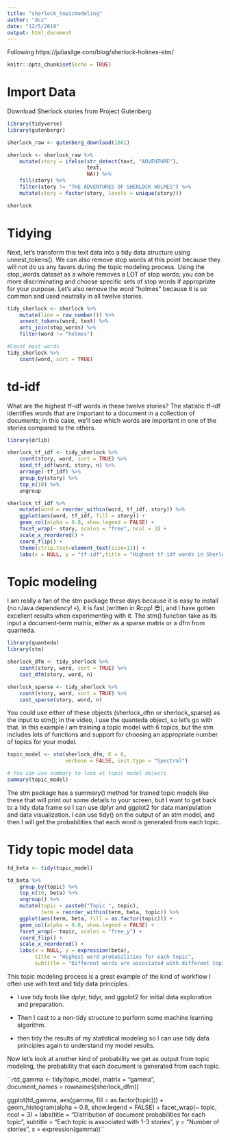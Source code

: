 ---
title: "sherlock_topicmodeling"
author: "dcz"
date: "12/5/2019"
output: html_document
---
Following
https://juliasilge.com/blog/sherlock-holmes-stm/

```{r setup, include=FALSE}
knitr::opts_chunk$set(echo = TRUE)
```

# Import Data
Download Sherlock stories from Project Gutenberg
```{r}
library(tidyverse)
library(gutenbergr)

sherlock_raw <- gutenberg_download(1661)

sherlock <- sherlock_raw %>%
    mutate(story = ifelse(str_detect(text, "ADVENTURE"),
                          text,
                          NA)) %>%
    fill(story) %>%
    filter(story != "THE ADVENTURES OF SHERLOCK HOLMES") %>%
    mutate(story = factor(story, levels = unique(story)))

sherlock
```

# Tidying

Next, let’s transform this text data into a tidy data structure using unnest_tokens(). We can also remove stop words at this point because they will not do us any favors during the topic modeling process. Using the stop_words dataset as a whole removes a LOT of stop words; you can be more discriminating and choose specific sets of stop words if appropriate for your purpose. Let’s also remove the word “holmes” because it is so common and used neutrally in all twelve stories.

```{r}
tidy_sherlock <- sherlock %>%
    mutate(line = row_number()) %>%
    unnest_tokens(word, text) %>%
    anti_join(stop_words) %>%
    filter(word != "holmes")

#Count most words
tidy_sherlock %>%
    count(word, sort = TRUE)
```
# td-idf
What are the highest tf-idf words in these twelve stories? The statistic tf-idf identifies words that are important to a document in a collection of documents; in this case, we’ll see which words are important in one of the stories compared to the others.

```{r}

library(drlib)

sherlock_tf_idf <- tidy_sherlock %>%
    count(story, word, sort = TRUE) %>%
    bind_tf_idf(word, story, n) %>%
    arrange(-tf_idf) %>%
    group_by(story) %>%
    top_n(10) %>%
    ungroup

sherlock_tf_idf %>%
    mutate(word = reorder_within(word, tf_idf, story)) %>%
    ggplot(aes(word, tf_idf, fill = story)) +
    geom_col(alpha = 0.8, show.legend = FALSE) +
    facet_wrap(~ story, scales = "free", ncol = 3) +
    scale_x_reordered() +
    coord_flip() +
    theme(strip.text=element_text(size=11)) +
    labs(x = NULL, y = "tf-idf",title = "Highest tf-idf words in Sherlock Holmes short stories", subtitle = "Individual stories focus on different characters and narrative")
```


# Topic modeling

I am really a fan of the stm package these days because it is easy to install (no rJava dependency! 💀), it is fast (written in Rcpp! 😎), and I have gotten excellent results when experimenting with it. The stm() function take as its input a document-term matrix, either as a sparse matrix or a dfm from quanteda.

```{r}
library(quanteda)
library(stm)

sherlock_dfm <- tidy_sherlock %>%
    count(story, word, sort = TRUE) %>%
    cast_dfm(story, word, n)

sherlock_sparse <- tidy_sherlock %>%
    count(story, word, sort = TRUE) %>%
    cast_sparse(story, word, n)
```
You could use either of these objects (sherlock_dfm or sherlock_sparse) as the input to stm(); in the video, I use the quanteda object, so let’s go with that. In this example I am training a topic model with 6 topics, but the stm includes lots of functions and support for choosing an appropriate number of topics for your model.

```{r}
topic_model <- stm(sherlock_dfm, K = 6, 
                   verbose = FALSE, init.type = "Spectral")

# You can use summary to look at topic model objects
summary(topic_model)
```

The stm package has a summary() method for trained topic models like these that will print out some details to your screen, but I want to get back to a tidy data frame so I can use dplyr and ggplot2 for data manipulation and data visualization. I can use tidy() on the output of an stm model, and then I will get the probabilities that each word is generated from each topic.

# Tidy topic model data
```{r}
td_beta <- tidy(topic_model)

td_beta %>%
    group_by(topic) %>%
    top_n(10, beta) %>%
    ungroup() %>%
    mutate(topic = paste0("Topic ", topic),
           term = reorder_within(term, beta, topic)) %>%
    ggplot(aes(term, beta, fill = as.factor(topic))) +
    geom_col(alpha = 0.8, show.legend = FALSE) +
    facet_wrap(~ topic, scales = "free_y") +
    coord_flip() +
    scale_x_reordered() +
    labs(x = NULL, y = expression(beta),
         title = "Highest word probabilities for each topic",
         subtitle = "Different words are associated with different topics")
```

This topic modeling process is a great example of the kind of workflow I often use with text and tidy data principles.

  * I use tidy tools like dplyr, tidyr, and ggplot2 for initial data exploration and preparation.
 * Then I cast to a non-tidy structure to perform some machine learning algorithm.

* then tidy the results of my statistical modeling so I can use tidy data principles again to understand my model results.

Now let’s look at another kind of probability we get as output from topic modeling, the probability that each document is generated from each topic.

```{r}

`td_gamma <- tidy(topic_model, matrix = "gamma",                    
                 document_names = rownames(sherlock_dfm))

ggplot(td_gamma, aes(gamma, fill = as.factor(topic))) +
  geom_histogram(alpha = 0.8, show.legend = FALSE) +
  facet_wrap(~ topic, ncol = 3) +
  labs(title = "Distribution of document probabilities for each topic",
       subtitle = "Each topic is associated with 1-3 stories",
       y = "Number of stories", x = expression(gamma))``

